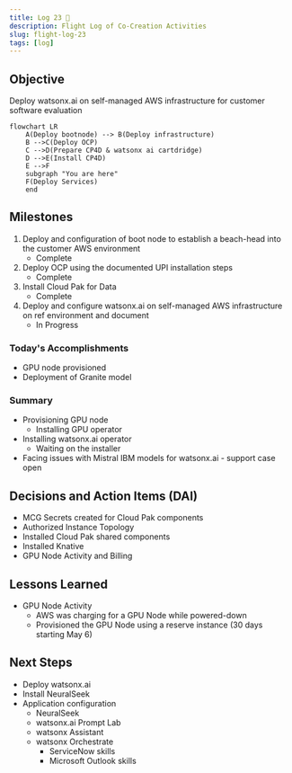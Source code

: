 ```yaml
---
title: Log 23 🛫
description: Flight Log of Co-Creation Activities
slug: flight-log-23
tags: [log]
---
```


## Objective
Deploy watsonx.ai on self-managed AWS infrastructure for customer software evaluation

```mermaid
flowchart LR
    A(Deploy bootnode) --> B(Deploy infrastructure)
    B -->C(Deploy OCP)
    C -->D(Prepare CP4D & watsonx ai cartdridge)
    D -->E(Install CP4D)
    E -->F
    subgraph "You are here"
    F(Deploy Services)
    end
```

## Milestones
1. Deploy and configuration of boot node to establish a beach-head into the customer AWS environment
    - Complete
2. Deploy OCP using the documented UPI installation steps
    - Complete
3. Install Cloud Pak for Data
    - Complete
4. Deploy and configure watsonx.ai on self-managed AWS infrastructure on ref environment and document
    - In Progress


### Today's Accomplishments
- GPU node provisioned
- Deployment of Granite model

### Summary
- Provisioning GPU node
    - Installing GPU operator
- Installing watsonx.ai operator
    - Waiting on the installer
- Facing issues with Mistral IBM models for watsonx.ai - support case open

## Decisions and Action Items (DAI)
- MCG Secrets created for Cloud Pak components
- Authorized Instance Topology
- Installed Cloud Pak shared components
- Installed Knative
- GPU Node Activity and Billing

## Lessons Learned
- GPU Node Activity
    - AWS was charging for a GPU Node while powered-down
    - Provisioned the GPU Node using a reserve instance (30 days starting May 6)

## Next Steps
- Deploy watsonx.ai
- Install NeuralSeek
- Application configuration
    - NeuralSeek
    - watsonx.ai Prompt Lab
    - watsonx Assistant
    - watsonx Orchestrate
        - ServiceNow skills
        - Microsoft Outlook skills
